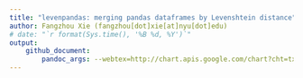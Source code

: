```yaml
---
title: "levenpandas: merging pandas dataframes by Levenshtein distance"
author: Fangzhou Xie (fangzhou[dot]xie[at]nyu[dot]edu)
# date: "`r format(Sys.time(), '%B %d, %Y')`"
output:
    github_document:
        pandoc_args: --webtex=http://chart.apis.google.com/chart?cht=tx&chl=
---
```

